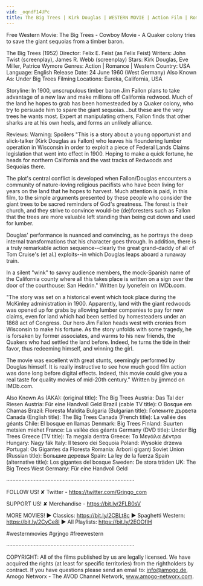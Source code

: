 ```yaml
---
vid: _oqndF14UPc
title: The Big Trees | Kirk Douglas | WESTERN MOVIE | Action Film | Romance | Full Length Movie
---
```


Free Western Movie: The Big Trees - Cowboy Movie - A Quaker colony tries to save the giant sequoias from a timber baron. 

The Big Trees (1952) 
 Director: Felix E. Feist (as Felix Feist)
Writers: John Twist (screenplay), James R. Webb (screenplay)
Stars: Kirk Douglas, Eve Miller, Patrice Wymore 
Genres: Action | Romance | Western 
Country: USA
Language: English
Release Date: 24 June 1960 (West Germany)
Also Known As: Under Big Trees 
Filming Locations: Eureka, California, USA 

Storyline:
In 1900, unscrupulous timber baron Jim Fallon plans to take advantage of a new law and make millions off California redwood. Much of the land he hopes to grab has been homesteaded by a Quaker colony, who try to persuade him to spare the giant sequoias...but these are the very trees he wants most. Expert at manipulating others, Fallon finds that other sharks are at his own heels, and forms an unlikely alliance.

Reviews:
Warning: Spoilers
"This is a story about a young opportunist and slick-talker (Kirk Douglas as Fallon) who leaves his floundering lumber operation in Wisconsin in order to exploit a piece of Federal Lands Claims legislation that went into effect in 1900. Hoping to make a quick fortune, he heads for northern California and the vast tracks of Redwoods and Sequoias there.

The plot's central conflict is developed when Fallon/Douglas encounters a community of nature-loving religious pacifists who have been living for years on the land that he hopes to harvest. Much attention is paid, in this film, to the simple arguments presented by these people who consider the giant trees to be sacred reminders of God's greatness. The forest is their church, and they strive to convince would-be (de)foresters such as Fallon that the trees are more valuable left standing than being cut down and used for lumber.

Douglas' performance is nuanced and convincing, as he portrays the deep internal transformations that his character goes through. In addition, there is a truly remarkable action sequence--clearly the great grand-daddy of all of Tom Cruise's (et al.) exploits--in which Douglas leaps aboard a runaway train.

In a silent "wink" to savvy audience members, the mock-Spanish name of the California county where all this takes place is written on a sign over the door of the courthouse: San Hedrin." Written by lyonefein on IMDb.com.

"The story was set on a historical event which took place during the McKinley administration in 1900. Apparently, land with the giant redwoods was opened up for grabs by allowing lumber companies to pay for new claims, even for land which had been settled by homesteaders under an 1868 act of Congress. Our hero Jim Fallon heads west with cronies from Wisconsin to make his fortune. As the story unfolds with some tragedy, he is forsaken by former associates, and warms to his new friends, the Quakers who had settled the land before. Indeed, he turns the tide in their favor, thus redeeming himself, and winning the girl.

The movie was excellent with great stunts, seemingly performed by Douglas himself. It is really instructive to see how much good film action was done long before digital effects. Indeed, this movie could give you a real taste for quality movies of mid-20th century." Written by jjmmcd on IMDb.com.

Also Known As (AKA):
(original title): The Big Trees
Austria: Das Tal der Riesen
Austria: Für eine Handvoll Geld
Brazil (cable TV title): O Bosque em Chamas
Brazil: Floresta Maldita
Bulgaria (Bulgarian title): Големите дървета
Canada (English title): The Big Trees
Canada (French title): La vallée des géants
Chile: El bosque en llamas
Denmark: Big Trees
Finland: Suurten metsien miehet
France: La vallée des géants
Germany (DVD title): Under Big Trees
Greece (TV title): Ta megala dentra
Greece: Τα Μεγάλα Δέντρα
Hungary: Nagy fák
Italy: Il tesoro dei Sequoia
Poland: Wysokie drzewa
Portugal: Os Gigantes da Floresta
Romania: Arborii giganţi
Soviet Union (Russian title): Большие деревья
Spain: La ley de la fuerza
Spain (alternative title): Los gigantes del bosque
Sweden: De stora träden
UK: The Big Trees
West Germany: Für eine Handvoll Geld

····················································································

FOLLOW US!
✘ Twitter - https://twitter.com/Grjngo_com

SUPPORT US!
✘ Merchandise - https://bit.ly/2FLB0sV

MORE MOVIES! 
► Classics: https://bit.ly/2CBLt8c 
► Spaghetti Western: https://bit.ly/2CyCe8I 
► All Playlists: https://bit.ly/2EOOfIH 

#westernmovies #grjngo #freewestern

····················································································

COPYRIGHT: All of the films published by us are legally licensed. We have acquired the rights (at least for specific territories) from the rightholders by contract. If you have questions please send an email to: info@amogo.de, Amogo Networx - The AVOD Channel Network, www.amogo-networx.com.